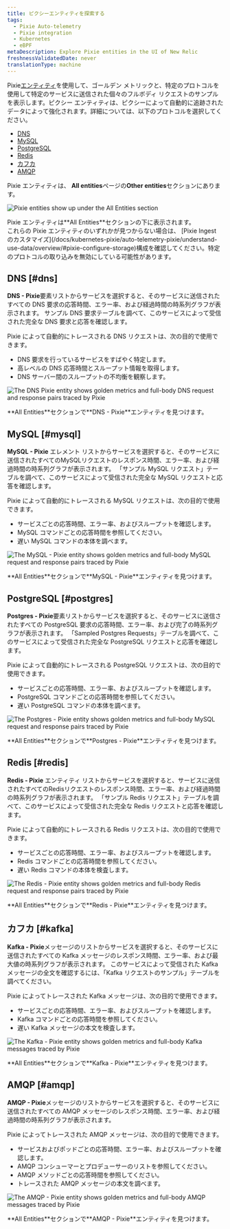 ```yaml
---
title: ピクシーエンティティを探索する
tags:
  - Pixie Auto-telemetry
  - Pixie integration
  - Kubernetes
  - eBPF
metaDescription: Explore Pixie entities in the UI of New Relic
freshnessValidatedDate: never
translationType: machine
---
```


Pixie[エンティティ](/docs/new-relic-solutions/new-relic-one/core-concepts/what-entity-new-relic/)を使用して、ゴールデン メトリックと、特定のプロトコルを使用して特定のサービスに送信された個々のフルボディ リクエストのサンプルを表示します。ピクシー エンティティは、ピクシーによって自動的に追跡されたデータによって強化されます。詳細については、以下のプロトコルを選択してください。

* [DNS](#dns)
* [MySQL](#mysql)
* [PostgreSQL](#postgres)
* [Redis](#redis)
* [カフカ](#kafka)
* [AMQP](#amqp)

Pixie エンティティは、 <DNT>**All entities**</DNT>ページの<DNT>**Other entities**</DNT>セクションにあります。

<img
  title="Pixie entities show up under the All Entities section"
  alt="Pixie entities show up under the All Entities section"
  src="/images/pixie_screenshot-full_entities-list.webp"
/>

<figcaption>
  Pixie エンティティは<DNT>**All Entities**</DNT>セクションの下に表示されます。
</figcaption>

<Callout variant="important">
  これらの Pixie エンティティのいずれかが見つからない場合は、 [Pixie Ingest のカスタマイズ](/docs/kubernetes-pixie/auto-telemetry-pixie/understand-use-data/overview/#pixie-configure-storage)構成を確認してください。特定のプロトコルの取り込みを無効にしている可能性があります。
</Callout>

## DNS [#dns]

<DNT>**DNS - Pixie**</DNT>要素リストからサービスを選択すると、そのサービスに送信されたすべての DNS 要求の応答時間、エラー率、および経過時間の時系列グラフが表示されます。 サンプル DNS 要求テーブルを調べて、このサービスによって受信された完全な DNS 要求と応答を確認します。

Pixie によって自動的にトレースされる DNS リクエストは、次の目的で使用できます。

* DNS 要求を行っているサービスをすばやく特定します。
* 高レベルの DNS 応答時間とスループット情報を取得します。
* DNS サーバー間のスループットの不均衡を観察します。

<img
  title="The <DNT>**DNS - Pixie**</DNT> entity shows golden metrics and full-body DNS request and response pairs traced by Pixie"
  alt="The DNS Pixie entity shows golden metrics and full-body DNS request and response pairs traced by Pixie"
  src="/images/pixie_screenshot-full_dns_entity.webp"
/>

<figcaption>
  <DNT>**All Entities**</DNT>セクションで<DNT>**DNS - Pixie**</DNT>エンティティを見つけます。
</figcaption>

## MySQL [#mysql]

<DNT>**MySQL - Pixie**</DNT> エレメント リストからサービスを選択すると、そのサービスに送信されたすべてのMySQLリクエストのレスポンス時間、エラー率、および経過時間の時系列グラフが表示されます。 「サンプル MySQL リクエスト」テーブルを調べて、このサービスによって受信された完全な MySQL リクエストと応答を確認します。

Pixie によって自動的にトレースされる MySQL リクエストは、次の目的で使用できます。

* サービスごとの応答時間、エラー率、およびスループットを確認します。
* MySQL コマンドごとの応答時間を参照してください。
* 遅い MySQL コマンドの本体を調べます。

<img
  title="The <DNT>**MySQL - Pixie**</DNT> entity shows golden metrics and full-body MySQL request and response pairs traced by Pixie"
  alt="The MySQL - Pixie entity shows golden metrics and full-body MySQL request and response pairs traced by Pixie"
  src="/images/pixie_screenshot-full_mysql_entity.webp"
/>

<figcaption>
  <DNT>**All Entities**</DNT>セクションで<DNT>**MySQL - Pixie**</DNT>エンティティを見つけます。
</figcaption>

## PostgreSQL [#postgres]

<DNT>**Postgres - Pixie**</DNT>要素リストからサービスを選択すると、そのサービスに送信されたすべての PostgreSQL 要求の応答時間、エラー率、および完了の時系列グラフが表示されます。 「Sampled Postgres Requests」テーブルを調べて、このサービスによって受信された完全な PostgreSQL リクエストと応答を確認します。

Pixie によって自動的にトレースされる PostgreSQL リクエストは、次の目的で使用できます。

* サービスごとの応答時間、エラー率、およびスループットを確認します。
* PostgreSQL コマンドごとの応答時間を参照してください。
* 遅い PostgreSQL コマンドの本体を調べます。

<img
  title="The <DNT>**Postgres - Pixie**</DNT> entity shows golden metrics and full-body MySQL request and response pairs traced by Pixie"
  alt="The Postgres - Pixie entity shows golden metrics and full-body MySQL request and response pairs traced by Pixie"
  src="/images/pixie_screenshot-full_postgres_entity.webp"
/>

<figcaption>
  <DNT>**All Entities**</DNT>セクションで<DNT>**Postgres - Pixie**</DNT>エンティティを見つけます。
</figcaption>

## Redis [#redis]

<DNT>**Redis - Pixie**</DNT> エンティティ リストからサービスを選択すると、サービスに送信されたすべてのRedisリクエストのレスポンス時間、エラー率、および経過時間の時系列グラフが表示されます。 「サンプル Redis リクエスト」テーブルを調べて、このサービスによって受信された完全な Redis リクエストと応答を確認します。

Pixie によって自動的にトレースされる Redis リクエストは、次の目的で使用できます。

* サービスごとの応答時間、エラー率、およびスループットを確認します。
* Redis コマンドごとの応答時間を参照してください。
* 遅い Redis コマンドの本体を検査します。

<img
  title="The <DNT>**Redis - Pixie**</DNT> entity shows golden metrics and full-body Redis request and response pairs traced by Pixie"
  alt="The Redis - Pixie entity shows golden metrics and full-body Redis request and response pairs traced by Pixie"
  src="/images/pixie_screenshot-full_redis_entity.webp"
/>

<figcaption>
  <DNT>**All Entities**</DNT>セクションで<DNT>**Redis - Pixie**</DNT>エンティティを見つけます。
</figcaption>

## カフカ [#kafka]

<DNT>**Kafka - Pixie**</DNT>メッセージのリストからサービスを選択すると、そのサービスに送信されたすべての Kafka メッセージのレスポンス時間、エラー率、および最大値の時系列グラフが表示されます。 このサービスによって受信された Kafka メッセージの全文を確認するには、「Kafka リクエストのサンプル」テーブルを調べてください。

Pixie によってトレースされた Kafka メッセージは、次の目的で使用できます。

* サービスごとの応答時間、エラー率、およびスループットを確認します。
* Kafka コマンドごとの応答時間を参照してください。
* 遅い Kafka メッセージの本文を検査します。

<img
  title="The <DNT>**Kafka - Pixie**</DNT> entity shows golden metrics and full-body Kafka messages traced by Pixie"
  alt="The Kafka - Pixie entity shows golden metrics and full-body Kafka messages traced by Pixie"
  src="/images/pixie_screenshot-full_kafka_entity.webp"
/>

<figcaption>
  <DNT>**All Entities**</DNT>セクションで<DNT>**Kafka - Pixie**</DNT>エンティティを見つけます。
</figcaption>

## AMQP [#amqp]

<DNT>**AMQP - Pixie**</DNT>メッセージのリストからサービスを選択すると、そのサービスに送信されたすべての AMQP メッセージのレスポンス時間、エラー率、および経過時間の時系列グラフが表示されます。

Pixie によってトレースされた AMQP メッセージは、次の目的で使用できます。

* サービスおよびポッドごとの応答時間、エラー率、およびスループットを確認します。
* AMQP コンシューマーとプロデューサーのリストを参照してください。
* AMQP メソッドごとの応答時間を参照してください。
* トレースされた AMQP メッセージの本文を調べます。

<img
  title="The <DNT>**AMQP - Pixie**</DNT> entity shows golden metrics and full-body AMQP messages traced by Pixie"
  alt="The AMQP - Pixie entity shows golden metrics and full-body AMQP messages traced by Pixie"
  src="/images/pixie_screenshot-full_amqp_entity.webp"
/>

<figcaption>
  <DNT>**All Entities**</DNT>セクションで<DNT>**AMQP - Pixie**</DNT>エンティティを見つけます。
</figcaption>
